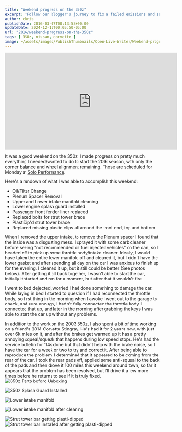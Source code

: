 ```yaml
---
title: "Weekend progress on the 350z"
excerpt: "Follow our blogger's journey to fix a failed emissions and safety test on his car, from finding leaks to tackling repairs and passing the retest."
author: chris
publishDate: 2016-03-07T00:13:53+00:00
updateDate: 2024-12-11T00:05:50-06:00
url: "2016/weekend-progress-on-the-350z"
tags: [ 350z, nissan, corvette ]
image: ~/assets/images/PublishThumbnails/Open-Live-Writer/Weekend-progress-on-the-350z_140A7/2016-03-05_21.33.33_2.jpg
---
```



<iframe width="560" height="315" src="https://www.youtube.com/embed/W_L9OQWg1vE?si=Yeplfbtnr_ntK6UL" title="YouTube video player" frameborder="0" allow="accelerometer; autoplay; clipboard-write; encrypted-media; gyroscope; picture-in-picture; web-share" referrerpolicy="strict-origin-when-cross-origin" allowfullscreen></iframe>

It was a good weekend on the 350z, I made progress on pretty much everything I needed/wanted to do to start the 2016 season, with only the corner balance and wheel alignment remaining. Those are scheduled for Monday at [Solo Performance](https://www.SoloPerformance.com).

Here's a rundown of what I was able to accomplish this weekend:
- Oil/Filter Change
- Plenum Spacer Removal
- Upper and Lower intake manifold cleaning
- Lower engine splash guard installed
- Passenger front fender liner replaced
- Replaced bolts for strut tower brace
- PlastiDip'd strut tower brace
- Replaced missing plastic clips all around the front end, top and bottom

When I removed the upper intake, to remove the Plenum spacer I found that the inside was a disgusting mess. I sprayed it with some carb cleaner before seeing "not recommended on fuel injected vehicles" on the can, so I headed off to pick up some throttle body/intake cleaner. Ideally, I would have taken the entire lower manifold off and cleaned it, but I didn't have the lower gasket and after spending all day on the car I was anxious to finish up for the evening. I cleaned it up, but it still could be better (See photos below). After getting it all back together, I wasn't able to start the car, initially it started and ran for a moment, but after that it wouldn't fire.

I went to bed dejected, worried I had done something to damage the car. While laying in bed I started to question if I had reconnected the throttle body, so first thing in the morning when I awoke I went out to the garage to check, and sure enough, I hadn't fully connected the throttle body. I connected that up, and later in the morning after grabbing the keys I was able to start the car up without any problems.

In addition to the work on the 2003 350z, I also spent a bit of time working on a friend's 2014 Corvette Stingray. He's had it for 2 years now, with just over 6k miles on it, and after the brakes get warmed up it has a pretty annoying squeal/squeak that happens during low speed stops. He's had the service bulletin for '14s done but that didn't help with the brake noise, so I have the car for a week or two to try and correct it. After being able to reproduce the problem, I determined that it appeared to be coming from the rear of the car. I took the rear pads off, applied some anti-squeal to the back of the pads and then drove it 100 miles this weekend around town, so far it appears that the problem has been resolved, but I'll drive it a few more times before he returns to see if it is truly fixed.
<Image 
    src={image1}
    alt="350z Parts before Unboxing" 
    title="350z Parts before Unboxing" 
    width={1024} 
    height={768} 
    layout="responsive" 
    format="webp"
/>

<Image 
    src={image2} 
    alt="350z Splash Guard Installed" 
    title="350z Splash Guard Installed" 
    width={1024} 
    height={768} 
    layout="responsive" 
    format="webp"
/>

<Image 
    src={image3} 
    alt="Lower intake manifold" 
    title="Lower intake manifold" 
    width={1024} 
    height={768} 
    layout="responsive" 
    format="webp"
/>

<Image 
    src={image4} 
    alt="Lower intake manifold after cleaning" 
    title="Lower intake manifold after cleaning" 
    width={1024} 
    height={768} 
    layout="responsive" 
    format="webp"
/>

<Image 
    src={image5} 
    alt="Strut tower bar getting plasti-dipped" 
    title="Strut tower bar getting plasti-dipped" 
    width={1024} 
    height={768} 
    layout="responsive" 
    format="webp"
/>
<Image 
    src={image6} 
    alt="Strut tower bar installed after getting plasti-dipped" 
    title="Strut tower bar installed after getting plasti-dipped" 
    width={1024} 
    height={768} 
    layout="responsive" 
    format="webp"
/>

